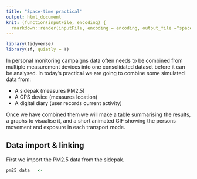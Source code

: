 ```yaml
---
title: "Space-time practical"
output: html_document
knit: (function(inputFile, encoding) {
  rmarkdown::render(inputFile, encoding = encoding, output_file ="space_time_practical.html") }) 
---
```


```r

library(tidyverse)
library(sf, quietly = T)

```

In personal monitoring campaigns data often needs to be combined from multiple measurement devices into one consolidated dataset before it can be analysed. In today's practical we are going to combine some simulated data from:

* A sidepak (measures PM2.5)
* A GPS device (measures location)
* A digital diary (user records current activity)

Once we have combined them we will make a table summarising the results, a graphs to visualise it, and a short animated GIF showing the persons movement and exposure in each transport mode.

## Data import & linking

First we import the PM2.5 data from the sidepak.

```r

pm25_data   <- 

```
